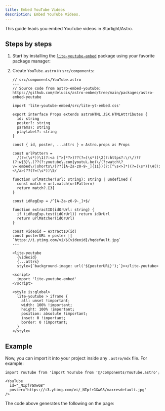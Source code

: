 ```yaml
---
title: Embed YouTube Videos
description: Embed YouTube Videos.
---
```



This guide leads you embed YouTube videos in Starlight/Astro.

## Steps by steps

<Steps>

1.  Start by installing the [`lite-youtube-embed`](https://github.com/paulirish/lite-youtube-embed) package using your favorite package manager:

    <PackageManagerCommand command="add lite-youtube-embed" />

2.  Create `YouTube.astro` in `src/components`:

    ```astro
    // src/components/YouTube.astro
    ---
    // Source code from astro-embed-youtube: https://github.com/delucis/astro-embed/tree/main/packages/astro-embed-youtube
    
    import 'lite-youtube-embed/src/lite-yt-embed.css'

    export interface Props extends astroHTML.JSX.HTMLAttributes {
      id: string
      poster?: string
      params?: string
      playlabel?: string
    }

    const { id, poster, ...attrs } = Astro.props as Props

    const urlPattern =
      /(?=(\s*))\1(?:<a [^>]*?>)??(?=(\s*))\2(?:https?:\/\/)??(?:w{3}\.)??(?:youtube\.com|youtu\.be)\/(?:watch\?v=|embed\/|shorts\/)??([A-Za-z0-9-_]{11})(?:[^\s<>]*)(?=(\s*))\4(?:<\/a>)??(?=(\s*))\5/

    function urlMatcher(url: string): string | undefined {
      const match = url.match(urlPattern)
      return match?.[3]
    }

    const idRegExp = /^[A-Za-z0-9-_]+$/

    function extractID(idOrUrl: string) {
      if (idRegExp.test(idOrUrl)) return idOrUrl
      return urlMatcher(idOrUrl)
    }

    const videoid = extractID(id)
    const posterURL = poster || `https://i.ytimg.com/vi/${videoid}/hqdefault.jpg`
    ---

    <lite-youtube
      {videoid}
      {...attrs}
      style={`background-image: url('${posterURL}');`}></lite-youtube>

    <script>
      import 'lite-youtube-embed'
    </script>

    <style is:global>
      lite-youtube > iframe {
        all: unset !important;
        width: 100% !important;
        height: 100% !important;
        position: absolute !important;
        inset: 0 !important;
        border: 0 !important;
      }
    </style>
    ```

</Steps>

## Example

Now, you can import it into your project inside any `.astro/mdx` file. For example:

```mdx
import YouTube from 'import YouTube from '@/components/YouTube.astro';

<YouTube
  id="_NIpfrGXwG8"
  poster="https://i3.ytimg.com/vi/_NIpfrGXwG8/maxresdefault.jpg"
/>
```

The code above generates the following on the page:

<YouTube
  id="_NIpfrGXwG8"
  poster="https://i3.ytimg.com/vi/_NIpfrGXwG8/maxresdefault.jpg"
/>
